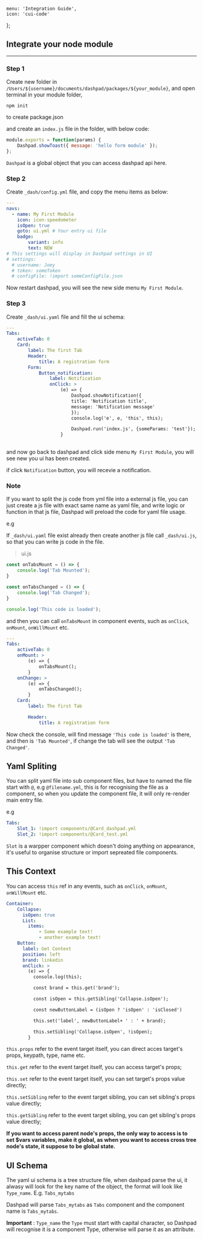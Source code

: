     menu: 'Integration Guide',
    icon: 'cui-code'
};

## Integrate your node module

---

### Step 1

Create new folder in `/Users/${username}/documents/dashpad/packages/${your_module}`, and open terminal in your module folder,

`npm init`

to create package.json

and create an `index.js` file in the folder, with below code:

```js
module.exports = function(params) {
    Dashpad.showToast({ message: 'hello form module' });
};
```

`Dashpad` is a global object that you can access dashpad api here.

### Step 2

Create `_dash/config.yml` file, and copy the menu items as below:

```yaml
---
navs:
  - name: My First Module
    icon: icon-speedometer
    isOpen: true
    goto: ui.yml # Your entry ui file
    badge:
        variant: info
        text: NEW
# This settings will display in Dashpad settings in UI
# settings: 
  # username: Joey
  # token: someToken
  # configFile: !import someConfigFile.json
```

Now restart dashpad, you will see the new side menu `My First Module`.

### Step 3

Create `_dash/ui.yaml` file and fill the ui schema:

```yaml
---
Tabs:
    activeTab: 0
    Card:
        label: The first Tab
        Header:
            title: A registration form
        Form:
            Button_notification:
                label: Notification
                onClick: >
                    (e) => {
                        Dashpad.showNotification({
                        title: 'Notification title',
                        message: 'Notification message'
                        });
                        console.log('e', e, 'this', this);

                        Dashpad.run('index.js', {someParams: 'test'}); // calling backend index.js
                    }
                    
```

and now go back to dashpad and click side menu `My First Module`, you will see new you ui has been created.

if click `Notification` button, you will recevie a notification.

### **Note**

If you want to split the js code from yml file into a external js file,  you can just create a js file with exact same name as yaml file, and write logic or function in that js file, Dashpad will preload the code for yaml file usage.

e.g

If `_dash/ui.yaml` file exist already then create another js file call `_dash/ui.js`, so that you can write js code in the file.

> ui.js
``` js
const onTabsMount = () => {
    console.log('Tab Mounted');
}

const onTabsChanged = () => {
    console.log('Tab Changed');
}

console.log('This code is loaded');

```

and then you can call `onTabsMount` in component events, such as `onClick`, `onMount`, `onWillMount` etc.

```yaml
---
Tabs:
    activeTab: 0
    onMount: >
        (e) => {
            onTabsMount();
        }
    onChange: >
        (e) => {
            onTabsChanged();
        }
    Card:
        label: The first Tab

        Header:
            title: A registration form
```

Now check the console, will find message `'This code is loaded'` is there, and then is `'Tab Mounted'`, if change the tab will see the output `'Tab Changed'`.

## Yaml Spliting

You can split yaml file into sub component files, but have to named the file start with `@`, e.g `@filename.yml`, this is for recognising the file as a component, so when you update the component file, it will only re-render main entry file.

e.g

```yaml
Tabs:
    Slot_1: !import components/@Card_dashpad.yml
    Slot_2: !import components/@Card_test.yml
```

`Slot` is a warpper component which doesn't doing anything on appearance, it's useful to organise structure or import sepreated file components.

## This Context

You can access `this` ref in any events, such as `onClick`, `onMount`, `onWillMount` etc. 

```yaml
Container:
    Collapse:
      isOpen: true
      List:
        items:
            - Some example text!
            - another example text!
    Button:
      label: Get Context
      position: left
      brand: linkedin
      onClick: >
        (e) => {
          console.log(this);

          const brand = this.get('brand');

          const isOpen = this.getSibling('Collapse.isOpen');

          const newButtonLabel = (isOpen ? 'isOpen' : 'isClosed') 

          this.set('label', newButtonLabel+ ' : ' + brand);

          this.setSibling('Collapse.isOpen', !isOpen);
        }
```

`this.props` refer to the event target itself, you can direct acces target's props, keypath, type, name etc.

`this.get` refer to the event target itself, you can access target's props;

`this.set` refer to the event target itself, you can set target's props value directly;

`this.setSibling` refer to the event target sibling, you can set sibling's props value directly;

`this.getSibling` refer to the event target sibling, you can get sibling's props value directly;

**If you want to access parent node's props, the only way to access is to set $vars variables, make it global, as when you want to access cross tree node's state, it suppose to be global state.**

## UI Schema

The yaml ui schema is a tree structure file, when dashpad parse the ui, it alwasy will look for the key name of the object, the format will look like `Type_name`. E.g. `Tabs_mytabs`

Dashpad will parse `Tabs_mytabs` as `Tabs` component and the component name is `Tabs_mytabs`.

**Important** :  `Type_name` the `Type` must start with capital character, so Dashpad will recognise it is a component Type, otherwise will parse it as an attribute.